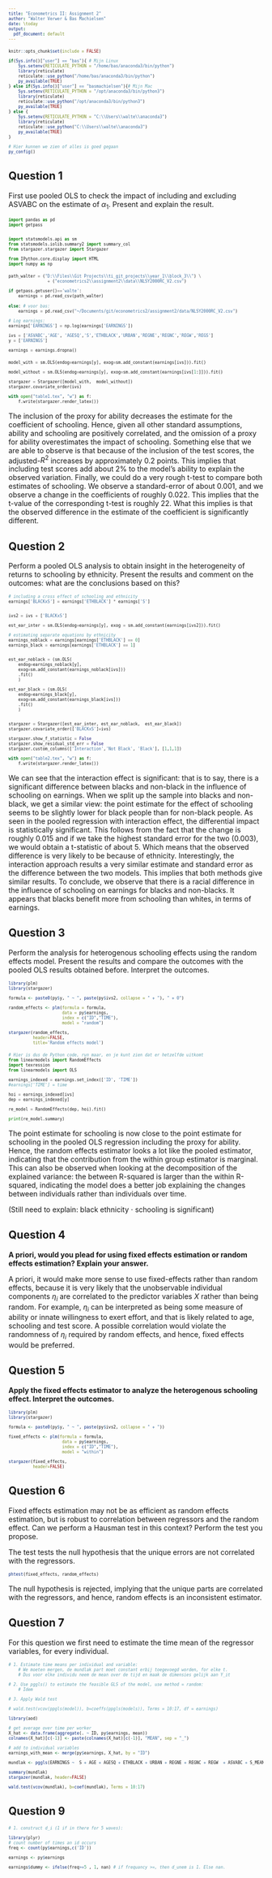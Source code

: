 ```yaml
---
title: "Econometrics II: Assignment 2"
author: "Walter Verwer & Bas Machielsen"
date: \today
output:
  pdf_document: default
---
```


<style type="text/css">
code{
  font-size: 8px;
}

</style>


```r
knitr::opts_chunk$set(include = FALSE)

if(Sys.info()["user"] == "bas"){ # Mijn Linux
    Sys.setenv(RETICULATE_PYTHON = "/home/bas/anaconda3/bin/python")
    library(reticulate)
    reticulate::use_python("/home/bas/anaconda3/bin/python")
    py_available(TRUE)
} else if(Sys.info()["user"] == "basmachielsen"){# Mijn Mac
    Sys.setenv(RETICULATE_PYTHON = "/opt/anaconda3/bin/python3")
    library(reticulate)
    reticulate::use_python("/opt/anaconda3/bin/python3")
    py_available(TRUE)
} else {
    Sys.setenv(RETICULATE_PYTHON = "C:\\Users\\walte\\anaconda3")
    library(reticulate)
    reticulate::use_python("C:\\Users\\walte\\anaconda3")
    py_available(TRUE)
}

# Hier kunnen we zien of alles is goed gegaan 
py_config()
```

## Question 1

First use pooled OLS to check the impact of including and excluding ASVABC on the estimate of $\alpha_1$. Present and explain the result.

```python
import pandas as pd
import getpass


import statsmodels.api as sm
from statsmodels.iolib.summary2 import summary_col
from stargazer.stargazer import Stargazer

from IPython.core.display import HTML
import numpy as np
```


```python
path_walter = ("D:\\Files\\Git Projects\\ti_git_projects\\year_1\\block_3\\") \
                + ("econometrics2\\assignment2\\data\\NLSY2000RC_V2.csv")

if getpass.getuser()=='walte':
    earnings = pd.read_csv(path_walter)
    
else: # voor bas:
    earnings = pd.read_csv("~/Documents/git/econometrics2/assignment2/data/NLSY2000RC_V2.csv")

# Log earnings:
earnings['EARNINGS'] = np.log(earnings['EARNINGS'])

ivs = ['ASVABC','AGE', 'AGESQ','S','ETHBLACK','URBAN','REGNE','REGNC','REGW','REGS']
y = ['EARNINGS']

earnings = earnings.dropna()
```

```python
model_with = sm.OLS(endog=earnings[y], exog=sm.add_constant(earnings[ivs])).fit()

model_without = sm.OLS(endog=earnings[y], exog=sm.add_constant(earnings[ivs[1:]])).fit()

stargazer = Stargazer([model_with,  model_without])
stargazer.covariate_order(ivs)

with open("table1.tex", "w") as f:
    f.write(stargazer.render_latex())
```

\input{table1.tex}

The inclusion of the proxy for ability decreases the estimate for the coefficient of schooling. Hence, given all other standard assumptions, ability and schooling are positively correlated, and the omission of a proxy for ability overestimates the impact of schooling. Something else that we are able to observe is that because of the inclusion of the test scores, the adjusted-$R^2$ increases by approximately 0.2 points. This implies that including test scores add about 2% to the model's ability to explain the observed variation. Finally, we could do a very rough t-test to compare both estimates of schooling. We observe a standard-error of about 0.001, and we observe a change in the coefficients of roughly 0.022. This implies that the t-value of the corresponding t-test is roughly 22. What this implies is that the observed difference in the estimate of the coefficient is significantly different.  

\clearpage

## Question 2

Perform a pooled OLS analysis to obtain insight in the heterogeneity of returns to schooling by ethnicity. Present the results and comment on the outcomes: what are the conclusions based on this?

```python
# including a cross effect of schooling and ethnicity
earnings['BLACKxS'] = earnings['ETHBLACK'] * earnings['S']


ivs2 = ivs + ['BLACKxS']

est_ear_inter = sm.OLS(endog=earnings[y], exog = sm.add_constant(earnings[ivs2])).fit()

# estimating separate equations by ethnicity
earnings_noblack = earnings[earnings['ETHBLACK'] == 0]
earnings_black = earnings[earnings['ETHBLACK'] == 1]


est_ear_noblack = (sm.OLS(
    endog=earnings_noblack[y],
    exog=sm.add_constant(earnings_noblack[ivs]))
    .fit()
    )

est_ear_black = (sm.OLS(
    endog=earnings_black[y],
    exog=sm.add_constant(earnings_black[ivs]))
    .fit()
    )


stargazer = Stargazer([est_ear_inter, est_ear_noblack,  est_ear_black])
stargazer.covariate_order(['BLACKxS']+ivs)

stargazer.show_f_statistic = False
stargazer.show_residual_std_err = False
stargazer.custom_columns(['Interaction','Not Black', 'Black'], [1,1,1])

with open("table2.tex", "w") as f:
    f.write(stargazer.render_latex())

```

\input{table2.tex}

We can see that the interaction effect is significant: that is to say, there is a significant difference between blacks and non-black in the influence of schooling on earnings. When we split up the sample into blacks and non-black, we get a similar view: the point estimate for the effect of schooling seems to be slightly lower for black people than for non-black people. As seen in the pooled regression with interaction effect, the differential impact is statistically significant. This follows from the fact that the change is roughly 0.015 and if we take the highest standard error for the two (0.003), we would obtain a t-statistic of about 5. Which means that the observed difference is very likely to be because of ethnicity. Interestingly, the interaction approach results a very similar estimate and standard error as the difference between the two models. This implies that both methods give similar results. To conclude, we observe that there is a racial difference in the influence of schooling on earnings for blacks and non-blacks. It appears that blacks benefit more from schooling than whites, in terms of earnings.

\clearpage

## Question 3

Perform the analysis for heterogenous schooling effects using the random effects model. Present the results and compare the outcomes with the pooled OLS results obtained before. Interpret the outcomes.

<!-- Ik schat hier Random effects zonder intercept, zodat alle 4 de regio dummies erin kunnen. Ik heb dit ook in Python gedaan, en de resultaten zijn 100% identiek. Het probleem is alleen dat het super moeilijk is om van python linearmodels te exporteren naar .tex... echt een drama. Daarom heb ik maar plm en R gebruikt. 

W: Dit vind ik ook netter :)-->

```r
library(plm)
library(stargazer)

formula <- paste0(py$y, " ~ ", paste(py$ivs2, collapse = " + "), " + 0")

random_effects <- plm(formula = formula, 
                      data = py$earnings, 
                      index = c("ID","TIME"),
                      model = "random")

stargazer(random_effects, 
          header=FALSE,
          title='Random effects model')
```

```python
# Hier is dus de Python code, run maar, en je kunt zien dat er hetzelfde uitkomt
from linearmodels import RandomEffects
import texression
from linearmodels import OLS

earnings_indexed = earnings.set_index(['ID', 'TIME'])
#earnings['TIME'] = time

hoi = earnings_indexed[ivs]
dep = earnings_indexed[y]

re_model = RandomEffects(dep, hoi).fit()

print(re_model.summary)
```

The point estimate for schooling is now close to the point estimate for schooling in the pooled OLS regression including the proxy for ability. Hence, the random effects estimator looks a lot like the pooled estimator, indicating that the contribution from the within group estimator is marginal. This can also be observed when looking at the decomposition of the explained variance: the between R-squared is larger than the within R-squared, indicating the model does a better job explaining the changes between individuals rather than individuals over time. 

(Still need to explain: black ethnicity $\cdot$ schooling is significant)

\clearpage

## Question 4

__A priori, would you plead for using fixed effects estimation or random effects estimation? Explain your answer.__

A priori, it would make more sense to use fixed-effects rather than random effects, because it is very likely that the unobservable individual components $\eta_i$ are correlated to the predictor variables $X$ rather than being random. For example, $\eta_i$ can be interpreted as being some measure of ability or innate willingness to exert effort, and that is likely related to age, schooling and test score. A possible correlation would violate the randomness of $\eta_i$ required by random effects, and hence, fixed effects would be preferred. 

\clearpage

## Question 5

__Apply the fixed effects estimator to analyze the heterogenous schooling effect. Interpret the outcomes.__

```r
library(plm)
library(stargazer)

formula <- paste0(py$y, " ~ ", paste(py$ivs2, collapse = " + "))

fixed_effects <- plm(formula = formula, 
                      data = py$earnings, 
                      index = c("ID","TIME"),
                      model = "within")

stargazer(fixed_effects, 
          header=FALSE)
```

\clearpage
## Question 6

Fixed effects estimation may not be as efficient as random effects estimation, but is robust to correlation between regressors and the random effect. Can we perform a Hausman test in this context? Perform the test you propose.

The test tests the null hypothesis that the unique errors are not correlated with the regressors. 

```r
phtest(fixed_effects, random_effects)
```

The null hypothesis is rejected, implying that the unique parts are correlated with the regressors, and hence, random effects is an inconsistent estimator. 

## Question 7
For this question we first need to estimate the time mean of the regressor variables, for every individual.

```r
# 1. Estimate time means per individual and variable:
    # We moeten mergen, de mundlak part moet constant erbij toegevoegd worden, for elke t.
    # Dus voor elke individu neem de mean over de tijd en maak de dimensies gelijk aan Y_it

# 2. Use pggls() to estimate the feasible GLS of the model, use method = random:
    # Idem

# 3. Apply Wald test 

# wald.test(vcov(ppgls(model)), b=coeffs(ppgls(models)), Terms = 10:17, df = earnings)

library(aod)

# get average over time per worker
X_hat <- data.frame(aggregate(. ~ ID, py$earnings, mean))
colnames(X_hat)[c(-1)] <- paste(colnames(X_hat)[c(-1)], "MEAN", sep = "_")

# add to individual variables
earnings_with_mean <- merge(py$earnings, X_hat, by = "ID")

mundlak <- pggls(EARNINGS ~  S + AGE + AGESQ + ETHBLACK + URBAN + REGNE + REGNC + REGW  + ASVABC + S_MEAN + AGE_MEAN + AGESQ_MEAN + ETHBLACK_MEAN + URBAN_MEAN + REGNE_MEAN + REGNC_MEAN + REGW_MEAN  + ASVABC_MEAN, data=earnings_with_mean, model="random",index = c("ID"))

summary(mundlak)
stargazer(mundlak, header=FALSE)

wald.test(vcov(mundlak), b=coef(mundlak), Terms = 10:17)

```


## Question 9
```r
# 1. construct d_i (1 if in there for 5 waves):

library(plyr)
# count number of times an id occurs
freq <- count(py$earnings,c('ID'))

earnings <- py$earnings

earnings$dummy <- ifelse(freq>=5 , 1, nan) # if frequancy >=, then d_unem is 1. Else nan.


```









